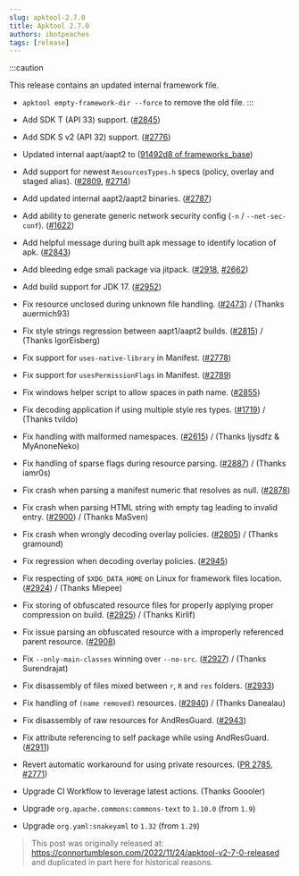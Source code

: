 ```yaml
---
slug: apktool-2.7.0
title: Apktool 2.7.0
authors: ibotpeaches
tags: [release]
---
```


:::caution

This release contains an updated internal framework file.

- `apktool empty-framework-dir --force` to remove the old file.
:::

- Add SDK T (API 33) support. ([#2845](https://github.com/iBotPeaches/Apktool/pull/2845))
- Add SDK S v2 (API 32) support. ([#2776](https://github.com/iBotPeaches/Apktool/issues/2776))
- Updated internal aapt/aapt2 to ([91492d8 of frameworks_base](https://github.com/iBotPeaches/platform_frameworks_base/commit/91492d85dcaefe1999ae98d0d2b39258be2252a9))
- Add support for newest `ResourcesTypes.h` specs (policy, overlay and staged alias). ([#2809](https://github.com/iBotPeaches/Apktool/issues/2809), [#2714](https://github.com/iBotPeaches/Apktool/issues/2714))
- Add updated internal aapt2/aapt2 binaries. ([#2787](https://github.com/iBotPeaches/Apktool/pull/2787))
- Add ability to generate generic network security config (`-n` / `--net-sec-conf`). ([#1622](https://github.com/iBotPeaches/Apktool/issues/1622))
- Add helpful message during built apk message to identify location of apk. ([#2843](https://github.com/iBotPeaches/Apktool/issues/2843))
- Add bleeding edge smali package via jitpack. ([#2918](https://github.com/iBotPeaches/Apktool/issues/2918), [#2662](https://github.com/iBotPeaches/Apktool/issues/2662))
- Add build support for JDK 17. ([#2952](https://github.com/iBotPeaches/Apktool/pull/2952))
- Fix resource unclosed during unknown file handling. ([#2473](https://github.com/iBotPeaches/Apktool/issues/2473)) / (Thanks
  auermich93)
- Fix style strings regression between aapt1/aapt2 builds. ([#2815](https://github.com/iBotPeaches/Apktool/issues/2815)) / (Thanks IgorEisberg)
- Fix support for `uses-native-library` in Manifest. ([#2778](https://github.com/iBotPeaches/Apktool/issues/2778))
- Fix support for `usesPermissionFlags` in Manifest. ([#2789](https://github.com/iBotPeaches/Apktool/issues/2789))
- Fix windows helper script to allow spaces in path name. ([#2855](https://github.com/iBotPeaches/Apktool/issues/2855))
- Fix decoding application if using multiple style res types. ([#1719](https://github.com/iBotPeaches/Apktool/issues/1719)) / (Thanks tvildo)
- Fix handling with malformed namespaces. ([#2615](https://github.com/iBotPeaches/Apktool/issues/2615)) / (Thanks ljysdfz & MyAnoneNeko)
- Fix handling of sparse flags during resource parsing. ([#2887](https://github.com/iBotPeaches/Apktool/pull/2887)) / (Thanks iamr0s)
- Fix crash when parsing a manifest numeric that resolves as null. ([#2878](https://github.com/iBotPeaches/Apktool/issues/2878))
- Fix crash when parsing HTML string with empty tag leading to invalid entry. ([#2900](https://github.com/iBotPeaches/Apktool/issues/2900)) / (Thanks MaSven)
- Fix crash when wrongly decoding overlay policies. ([#2805](https://github.com/iBotPeaches/Apktool/issues/2805)) / (Thanks gramound)
- Fix regression when decoding overlay policies. ([#2945](https://github.com/iBotPeaches/Apktool/issues/2945))
- Fix respecting of `$XDG_DATA_HOME` on Linux for framework files location. ([#2924](https://github.com/iBotPeaches/Apktool/pull/2924)) / (Thanks Miepee)
- Fix storing of obfuscated resource files for properly applying proper compression on build. ([#2925](https://github.com/iBotPeaches/Apktool/pull/2925)) / (Thanks Kirlif)
- Fix issue parsing an obfuscated resource with a improperly referenced parent resource. ([#2908](https://github.com/iBotPeaches/Apktool/issues/2908))
- Fix `--only-main-classes` winning over `--no-src`. ([#2927](https://github.com/iBotPeaches/Apktool/pull/2927)) / (Thanks Surendrajat)
- Fix disassembly of files mixed between `r`, `R` and `res` folders. ([#2933](https://github.com/iBotPeaches/Apktool/issues/2933))
- Fix handling of `(name removed)` resources. ([#2940](https://github.com/iBotPeaches/Apktool/pull/2940)) / (Thanks Danealau)
- Fix disassembly of raw resources for AndResGuard. ([#2943](https://github.com/iBotPeaches/Apktool/pull/2944))
- Fix attribute referencing to self package while using AndResGuard. ([#2911](https://github.com/iBotPeaches/Apktool/issues/2911))
- Revert automatic workaround for using private resources. ([PR 2785](https://github.com/iBotPeaches/Apktool/pull/2785), [#2771](https://github.com/iBotPeaches/Apktool/issues/2771))
- Upgrade CI Workflow to leverage latest actions. (Thanks Goooler)
- Upgrade `org.apache.commons:commons-text` to `1.10.0` (from `1.9`)
- Upgrade `org.yaml:snakeyaml` to `1.32` (from `1.29`)

> This post was originally released at: https://connortumbleson.com/2022/11/24/apktool-v2-7-0-released and duplicated in part here for historical reasons.
